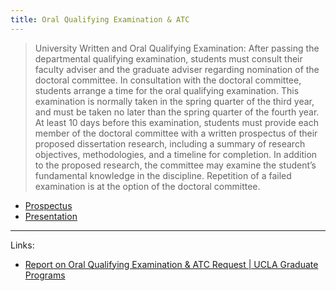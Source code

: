 ```yaml
---
title: Oral Qualifying Examination & ATC
---
```


> University Written and Oral Qualifying Examination: After passing the departmental qualifying examination, students must consult their faculty adviser and the graduate adviser regarding nomination of the doctoral committee. In consultation with the doctoral committee, students arrange a time for the oral qualifying examination. This examination is normally taken in the spring quarter of the third year, and must be taken no later than the spring quarter of the fourth year. At least 10 days before this examination, students must provide each member of the doctoral committee with a written prospectus of their proposed dissertation research, including a summary of research objectives, methodologies, and a timeline for completion. In addition to the proposed research, the committee may examine the student’s fundamental knowledge in the discipline. Repetition of a failed examination is at the option of the doctoral committee.

- [Prospectus](thesis_outline.qmd)
- [Presentation](presentation.qmd)

---

Links:

- [Report on Oral Qualifying Examination & ATC Request | UCLA Graduate Programs](https://grad.ucla.edu/academics/doctoral-studies/report-on-oral-qualifying-examination-atc-request/)